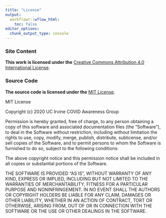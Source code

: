 ```yaml
---
title: "License"
output:
  workflowr::wflow_html:
    toc: false
editor_options:
  chunk_output_type: console
---
```


### Site Content

**This work is licensed under the** [Creative Commons Attribution 4.0 International License][cc].

### Source Code

**The source code is licensed under the** [MIT License][mit].

MIT License

Copyright (c) 2020 UC Irvine COVID Awareness Group

Permission is hereby granted, free of charge, to any person obtaining a copy
of this software and associated documentation files (the "Software"), to deal
in the Software without restriction, including without limitation the rights
to use, copy, modify, merge, publish, distribute, sublicense, and/or sell
copies of the Software, and to permit persons to whom the Software is
furnished to do so, subject to the following conditions:

The above copyright notice and this permission notice shall be included in all
copies or substantial portions of the Software.

THE SOFTWARE IS PROVIDED "AS IS", WITHOUT WARRANTY OF ANY KIND, EXPRESS OR
IMPLIED, INCLUDING BUT NOT LIMITED TO THE WARRANTIES OF MERCHANTABILITY,
FITNESS FOR A PARTICULAR PURPOSE AND NONINFRINGEMENT. IN NO EVENT SHALL THE
AUTHORS OR COPYRIGHT HOLDERS BE LIABLE FOR ANY CLAIM, DAMAGES OR OTHER
LIABILITY, WHETHER IN AN ACTION OF CONTRACT, TORT OR OTHERWISE, ARISING FROM,
OUT OF OR IN CONNECTION WITH THE SOFTWARE OR THE USE OR OTHER DEALINGS IN THE
SOFTWARE.

[cc]: https://creativecommons.org/licenses/by/4.0/
[mit]: https://choosealicense.com/licenses/mit/

